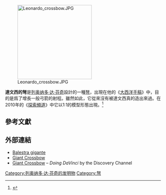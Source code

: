 [[File:Leonardo_crossbow.JPG|240px]]

'''達文西的弩'''是[[列奥纳多·达·芬奇|列奥纳多·达·芬奇]]設計的一種[[弩|弩]]，出現在他的《[[大西洋手稿|大西洋手稿]]》中，目的是爲了增長一般弓箭的射程。雖然如此，它從來沒有被達文西真的造出來過。在2010年的《[[探索頻道|探索頻道]]》中它以1:1的模型形態出現。<ref>{{tsl|en|Doing DaVinci#Episode list||Doing Da Vinci - Episode list}}</ref>

==參考文獻==
{{reflist}}

==外部連結==
{{commons category|Category:Crossbow by Leonardo da Vinci|Leonardo's crossbow}}
* [http://www.museoscienza.org/leonardo/invenzioni/balestra_gigante.asp Balestra gigante] {{Wayback|url=http://www.museoscienza.org/leonardo/invenzioni/balestra_gigante.asp |date=20100402204255 }} {{it}}
* [https://web.archive.org/web/20110708215929/http://www.da-vinci-inventions.com/giant-crossbow.aspx Giant Crossbow]
* [https://web.archive.org/web/20121015082852/http://dsc.discovery.com/tv/doing-davinci/hsw/davinci-war-designs-11.html Giant Crossbow] – ''Doing DaVinci'' by the Discovery Channel

{{列奥纳多·达·芬奇}}

[[Category:列奥纳多·达·芬奇的发明物|Category:列奥纳多·达·芬奇的发明物]]
[[Category:弩|Category:弩]]